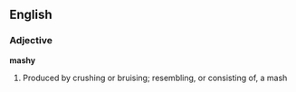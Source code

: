 ==English==

===Adjective===
'''mashy'''

#Produced by crushing or bruising; resembling, or consisting of, a mash